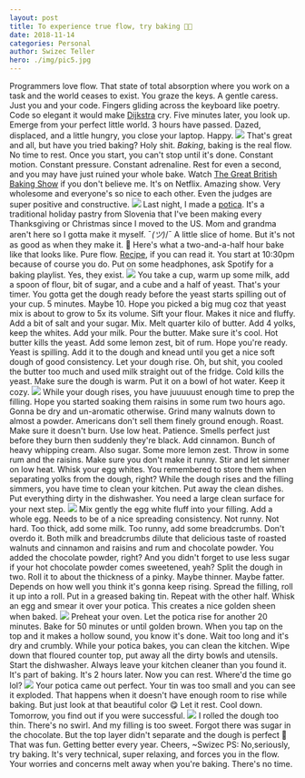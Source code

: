 ```yaml
---
layout: post
title: To experience true flow, try baking 👩‍🍳
date: 2018-11-14
categories: Personal
author: Swizec Teller
hero: ./img/pic5.jpg
---
```


Programmers love flow. That state of total absorption where you work on a task and the world ceases to exist. You graze the keys. A gentle caress. Just you and your code. Fingers gliding across the keyboard like poetry. Code so elegant it would make [Dijkstra](https://en.wikipedia.org/wiki/Edsger_W._Dijkstra) cry. Five minutes later, you look up. Emerge from your perfect little world. 3 hours have passed. Dazed, displaced, and a little hungry, you close your laptop. Happy. ![](./img/giphy.gif) That's great and all, but have you tried baking? Holy shit. _Baking_, baking is the real flow. No time to rest. Once you start, you can't stop until it's done. Constant motion. Constant pressure. Constant adrenaline. Rest for even a second, and you may have just ruined your whole bake. Watch [The Great British Baking Show](https://en.wikipedia.org/wiki/The_Great_British_Bake_Off) if you don't believe me. It's on Netflix. Amazing show. Very wholesome and everyone's so nice to each other. Even the judges are super positive and constructive. ![](./img/giphy.gif) Last night, I made a [potica](https://en.wikipedia.org/wiki/Nut_roll#Potica). It's a traditional holiday pastry from Slovenia that I've been making every Thanksgiving or Christmas since I moved to the US. Mom and grandma aren't here so I gotta make it myself. ¯_(ツ)_/¯ A little slice of home. But it's not as good as when they make it. 👵 Here's what a two-and-a-half hour bake like that looks like. Pure flow. [Recipe](https://www.kulinarika.net/recepti/17887/sladice/orehova-potica/), if you can read it. You start at 10:30pm because of course you do. Put on some headphones, ask Spotify for a baking playlist. Yes, they exist. ![](./img/pic1.jpg) You take a cup, warm up some milk, add a spoon of flour, bit of sugar, and a cube and a half of yeast. That's your timer. You gotta get the dough ready before the yeast starts spilling out of your cup. 5 minutes. Maybe 10. Hope you picked a big mug coz that yeast mix is about to grow to 5x its volume. Sift your flour. Makes it nice and fluffy. Add a bit of salt and your sugar. Mix. Melt quarter kilo of butter. Add 4 yolks, keep the whites. Add your milk. Pour the butter. Make sure it's cool. Hot butter kills the yeast. Add some lemon zest, bit of rum. Hope you're ready. Yeast is spilling. Add it to the dough and knead until you get a nice soft dough of good consistency. Let your dough rise. Oh, but shit, you cooled the butter too much and used milk straight out of the fridge. Cold kills the yeast. Make sure the dough is warm. Put it on a bowl of hot water. Keep it cozy. ![](./img/pic2.jpg) While your dough rises, you have juuuuust enough time to prep the filling. Hope you started soaking them raisins in some rum two hours ago. Gonna be dry and un-aromatic otherwise. Grind many walnuts down to almost a powder. Americans don't sell them finely ground enough. Roast. Make sure it doesn't burn. Use low heat. Patience. Smells perfect just before they burn then suddenly they're black. Add cinnamon. Bunch of heavy whipping cream. Also sugar. Some more lemon zest. Throw in some rum and the raisins. Make sure you don't make it runny. Stir and let simmer on low heat. Whisk your egg whites. You remembered to store them when separating yolks from the dough, right? While the dough rises and the filling simmers, you have time to clean your kitchen. Put away the clean dishes. Put everything dirty in the dishwasher. You need a large clean surface for your next step. ![](./img/pic3.jpg) Mix gently the egg white fluff into your filling. Add a whole egg. Needs to be of a nice spreading consistency. Not runny. Not hard. Too thick, add some milk. Too runny, add some breadcrumbs. Don't overdo it. Both milk and breadcrumbs dilute that delicious taste of roasted walnuts and cinnamon and raisins and rum and chocolate powder. You added the chocolate powder, right? And you didn't forget to use less sugar if your hot chocolate powder comes sweetened, yeah? Split the dough in two. Roll it to about the thickness of a pinky. Maybe thinner. Maybe fatter. Depends on how well you think it's gonna keep rising. Spread the filling, roll it up into a roll. Put in a greased baking tin. Repeat with the other half. Whisk an egg and smear it over your potica. This creates a nice golden sheen when baked. ![](./img/pic4.jpg) Preheat your oven. Let the potica rise for another 20 minutes. Bake for 50 minutes or until golden brown. When you tap on the top and it makes a hollow sound, you know it's done. Wait too long and it's dry and crumbly. While your potica bakes, you can clean the kitchen. Wipe down that floured counter top, put away all the dirty bowls and utensils. Start the dishwasher. Always leave your kitchen cleaner than you found it. It's part of baking. It's 2 hours later. Now you can rest. Where'd the time go lol? ![](./img/pic5.jpg) Your potica came out perfect. Your tin was too small and you can see it exploded. That happens when it doesn't have enough room to rise while baking. But just look at that beautiful color 😋 Let it rest. Cool down. Tomorrow, you find out if you were successful. ![](./img/pic6.jpg) I rolled the dough too thin. There's no swirl. And my filling is too sweet. Forgot there was sugar in the chocolate. But the top layer didn't separate and the dough is perfect 🙌 That was fun. Getting better every year. Cheers, ~Swizec PS: No,seriously, try baking. It's very technical, super relaxing, and forces you in the flow. Your worries and concerns melt away when you're baking. There's no time.
